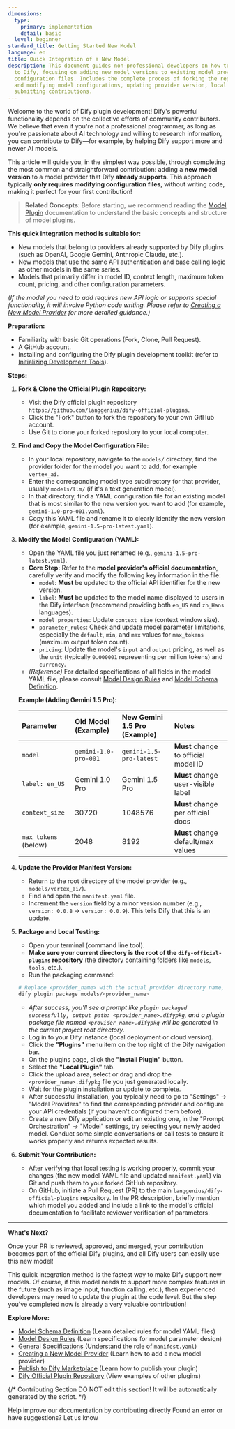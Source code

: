 ```yaml
---
dimensions:
  type:
    primary: implementation
    detail: basic
  level: beginner
standard_title: Getting Started New Model
language: en
title: Quick Integration of a New Model
description: This document guides non-professional developers on how to add new models
  to Dify, focusing on adding new model versions to existing model providers by modifying
  configuration files. Includes the complete process of forking the repository, copying
  and modifying model configurations, updating provider version, local testing, and
  submitting contributions.
---
```


Welcome to the world of Dify plugin development! Dify's powerful functionality depends on the collective efforts of community contributors. We believe that even if you're not a professional programmer, as long as you're passionate about AI technology and willing to research information, you can contribute to Dify—for example, by helping Dify support more and newer AI models.

This article will guide you, in the simplest way possible, through completing the most common and straightforward contribution: adding a **new model version** to a model provider that Dify **already supports**. This approach typically **only requires modifying configuration files**, without writing code, making it perfect for your first contribution!

> **Related Concepts**: Before starting, we recommend reading the [Model Plugin](/plugin_dev_en/0131-model-plugin-introduction.en) documentation to understand the basic concepts and structure of model plugins.

**This quick integration method is suitable for:**

- New models that belong to providers already supported by Dify plugins (such as OpenAI, Google Gemini, Anthropic Claude, etc.).
- New models that use the same API authentication and base calling logic as other models in the same series.
- Models that primarily differ in model ID, context length, maximum token count, pricing, and other configuration parameters.

_(If the model you need to add requires new API logic or supports special functionality, it will involve Python code writing. Please refer to [Creating a New Model Provider](/plugin_dev_en/0222-creating-new-model-provider.en) for more detailed guidance.)_

**Preparation:**

- Familiarity with basic Git operations (Fork, Clone, Pull Request).
- A GitHub account.
- Installing and configuring the Dify plugin development toolkit (refer to [Initializing Development Tools](/plugin_dev_en/0221-initialize-development-tools.en)).

**Steps:**

1. **Fork & Clone the Official Plugin Repository:**

    - Visit the Dify official plugin repository `https://github.com/langgenius/dify-official-plugins`.
    - Click the "Fork" button to fork the repository to your own GitHub account.
    - Use Git to clone your forked repository to your local computer.

2. **Find and Copy the Model Configuration File:**

    - In your local repository, navigate to the `models/` directory, find the provider folder for the model you want to add, for example `vertex_ai`.
    - Enter the corresponding model type subdirectory for that provider, usually `models/llm/` (if it's a text generation model).
    - In that directory, find a YAML configuration file for an existing model that is most similar to the new version you want to add (for example, `gemini-1.0-pro-001.yaml`).
    - Copy this YAML file and rename it to clearly identify the new version (for example, `gemini-1.5-pro-latest.yaml`).

3. **Modify the Model Configuration (YAML):**

    - Open the YAML file you just renamed (e.g., `gemini-1.5-pro-latest.yaml`).
    - **Core Step:** Refer to the **model provider's official documentation**, carefully verify and modify the following key information in the file:
        - `model`: **Must** be updated to the official API identifier for the new version.
        - `label`: **Must** be updated to the model name displayed to users in the Dify interface (recommend providing both `en_US` and `zh_Hans` languages).
        - `model_properties`: Update `context_size` (context window size).
        - `parameter_rules`: Check and update model parameter limitations, especially the `default`, `min`, and `max` values for `max_tokens` (maximum output token count).
        - `pricing`: Update the model's `input` and `output` pricing, as well as the `unit` (typically `0.000001` representing per million tokens) and `currency`.
    - _(Reference)_ For detailed specifications of all fields in the model YAML file, please consult [Model Design Rules](/plugin_dev_en/0411-model-designing-rules.en) and [Model Schema Definition](/plugin_dev_en/0412-model-schema.en).

    **Example (Adding Gemini 1.5 Pro):**

    | Parameter         | Old Model (Example)  | New Gemini 1.5 Pro (Example) | Notes                                |
    | :---------------- | :------------------- | :--------------------------- | :----------------------------------- |
    | `model`           | `gemini-1.0-pro-001` | `gemini-1.5-pro-latest`      | **Must** change to official model ID |
    | `label: en_US`    | Gemini 1.0 Pro       | Gemini 1.5 Pro               | **Must** change user-visible label   |
    | `context_size`    | 30720                | 1048576                      | **Must** change per official docs    |
    | `max_tokens` (below) | 2048             | 8192                         | **Must** change default/max values   |

4. **Update the Provider Manifest Version:**

    - Return to the root directory of the model provider (e.g., `models/vertex_ai/`).
    - Find and open the `manifest.yaml` file.
    - Increment the `version` field by a minor version number (e.g., `version: 0.0.8` -> `version: 0.0.9`). This tells Dify that this is an update.

5. **Package and Local Testing:**

    - Open your terminal (command line tool).
    - **Make sure your current directory is the root of the `dify-official-plugins` repository** (the directory containing folders like `models`, `tools`, etc.).
    - Run the packaging command:

    ```bash
    # Replace <provider_name> with the actual provider directory name, such as cohere or vertex_ai
    dify plugin package models/<provider_name>
    ```

    - _After success, you'll see a prompt like `plugin packaged successfully, output path: <provider_name>.difypkg`, and a plugin package file named `<provider_name>.difypkg` will be generated in the current project root directory._
    - Log in to your Dify instance (local deployment or cloud version).
    - Click the **"Plugins"** menu item on the top right of the Dify navigation bar.
    - On the plugins page, click the **"Install Plugin"** button.
    - Select the **"Local Plugin"** tab.
    - Click the upload area, select or drag and drop the `<provider_name>.difypkg` file you just generated locally.
    - Wait for the plugin installation or update to complete.
    - After successful installation, you typically need to go to "Settings" -> "Model Providers" to find the corresponding provider and configure your API credentials (if you haven't configured them before).
    - Create a new Dify application or edit an existing one, in the "Prompt Orchestration" -> "Model" settings, try selecting your newly added model. Conduct some simple conversations or call tests to ensure it works properly and returns expected results.

6. **Submit Your Contribution:**
    - After verifying that local testing is working properly, commit your changes (the new model YAML file and updated `manifest.yaml`) via Git and push them to your forked GitHub repository.
    - On GitHub, initiate a Pull Request (PR) to the main `langgenius/dify-official-plugins` repository. In the PR description, briefly mention which model you added and include a link to the model's official documentation to facilitate reviewer verification of parameters.

---

**What's Next?**

Once your PR is reviewed, approved, and merged, your contribution becomes part of the official Dify plugins, and all Dify users can easily use this new model!

This quick integration method is the fastest way to make Dify support new models. Of course, if this model needs to support more complex features in the future (such as image input, function calling, etc.), then experienced developers may need to update the plugin at the code level. But the step you've completed now is already a very valuable contribution!

**Explore More:**

- [Model Schema Definition](/plugin_dev_en/0412-model-schema.en) (Learn detailed rules for model YAML files)
- [Model Design Rules](/plugin_dev_en/0411-model-designing-rules.en) (Learn specifications for model parameter design)
- [General Specifications](/plugin_dev_en/0411-general-specifications.en) (Understand the role of `manifest.yaml`)
- [Creating a New Model Provider](/plugin_dev_en/0222-creating-new-model-provider.en) (Learn how to add a new model provider)
- [Publish to Dify Marketplace](/plugin_dev_en/0322-release-to-dify-marketplace.en) (Learn how to publish your plugin)
- [Dify Official Plugin Repository](https://github.com/langgenius/dify-official-plugins) (View examples of other plugins)

{/*
Contributing Section
DO NOT edit this section!
It will be automatically generated by the script.
*/}

<CardGroup cols="2">
    <Card
        title="Edit this page"
        icon="pen-to-square"
        href="https://github.com/langgenius/dify-docs-mintlify/edit/main/plugin_dev_en/0211-getting-started-new-model.en.mdx"
    >
        Help improve our documentation by contributing directly
    </Card>
    <Card
        title="Report an issue"
        icon="github"
        href="https://github.com/langgenius/dify-docs-mintlify/issues/new?title=Documentation%20Issue%3A%20getting-started-new-model&body=%23%23%20Issue%20Description%0A%3C%21--%20Please%20briefly%20describe%20the%20issue%20you%20found%20--%3E%0A%0A%23%23%20Page%20Link%0Ahttps%3A%2F%2Fgithub.com%2Flanggenius%2Fdify-docs-mintlify%2Fblob%2Fmain%2Fplugin_dev_en%2F0211-getting-started-new-model.en.mdx%0A%0A%23%23%20Suggested%20Changes%0A%3C%21--%20If%20you%20have%20specific%20suggestions%20for%20changes%2C%20please%20describe%20them%20here%20--%3E%0A%0A%3C%21--%20Thank%20you%20for%20helping%20improve%20our%20documentation%21%20--%3E"
    >
        Found an error or have suggestions? Let us know
    </Card>
</CardGroup>
